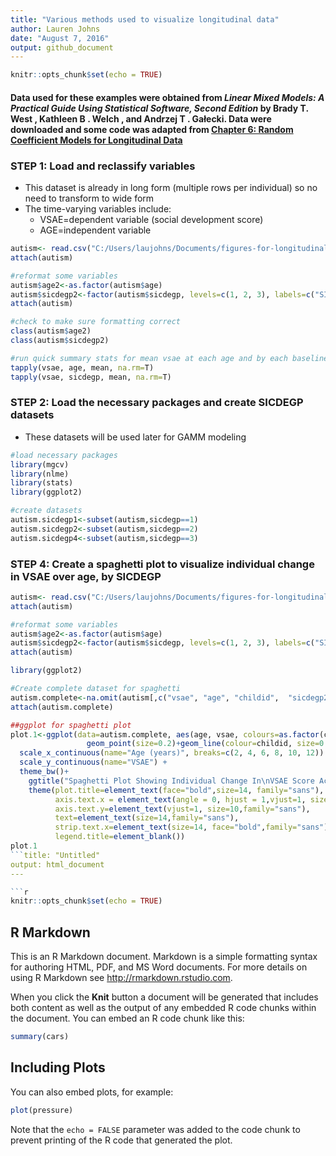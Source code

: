 ```yaml
---
title: "Various methods used to visualize longitudinal data"
author: Lauren Johns
date: "August 7, 2016"
output: github_document
---
```


```r
knitr::opts_chunk$set(echo = TRUE)
```

#### Data used for these examples were obtained from *Linear Mixed Models: A Practical Guide Using Statistical Software, Second Edition* by Brady T. West , Kathleen B . Welch , and Andrzej T . Gałecki. Data were downloaded and some code was adapted from [Chapter 6: Random Coefficient Models for Longitudinal Data](http://www-personal.umich.edu/~bwest/chapter6.html) 

### **STEP 1:** Load and reclassify variables
* This dataset is already in long form (multiple rows per individual) so no need to transform to wide form
* The time-varying variables include:
    * VSAE=dependent variable (social development score)
    * AGE=independent variable 

```r

autism<- read.csv("C:/Users/laujohns/Documents/figures-for-longitudinal-data/autism.csv")
attach(autism)

#reformat some variables
autism$age2<-as.factor(autism$age)
autism$sicdegp2<-factor(autism$sicdegp, levels=c(1, 2, 3), labels=c("SICDEGP=1", "SICDEGP=2", "SICDEGP=3"))
attach(autism)

#check to make sure formatting correct
class(autism$age2)
class(autism$sicdegp2)

#run quick summary stats for mean vsae at each age and by each baseline expressive score (SICDE group)
tapply(vsae, age, mean, na.rm=T)
tapply(vsae, sicdegp, mean, na.rm=T)
```

### **STEP 2:** Load the necessary packages and create SICDEGP datasets
* These datasets will be used later for GAMM modeling

```r

#load necessary packages
library(mgcv)
library(nlme)
library(stats)
library(ggplot2)

#create datasets
autism.sicdegp1<-subset(autism,sicdegp==1)
autism.sicdegp2<-subset(autism,sicdegp==2)
autism.sicdegp4<-subset(autism,sicdegp==3)

```

### **STEP 4:** Create a spaghetti plot to visualize individual change in VSAE over age, by SICDEGP

```r
autism<- read.csv("C:/Users/laujohns/Documents/figures-for-longitudinal-data/autism.csv")
attach(autism)

#reformat some variables
autism$age2<-as.factor(autism$age)
autism$sicdegp2<-factor(autism$sicdegp, levels=c(1, 2, 3), labels=c("SICDEGP=1", "SICDEGP=2", "SICDEGP=3"))
attach(autism)
```

```r
library(ggplot2)

#Create complete dataset for spaghetti
autism.complete<-na.omit(autism[,c("vsae", "age", "childid",  "sicdegp2")])
attach(autism.complete)

##ggplot for spaghetti plot
plot.1<-ggplot(data=autism.complete, aes(age, vsae, colours=as.factor(childid)))+ 
                 geom_point(size=0.2)+geom_line(colour=childid, size=0.2)+facet_grid( ~ sicdegp2, labeller= label_value)+
  scale_x_continuous(name="Age (years)", breaks=c(2, 4, 6, 8, 10, 12)) + 
  scale_y_continuous(name="VSAE") +
  theme_bw()+
    ggtitle("Spaghetti Plot Showing Individual Change In\nVSAE Score Across Age and by SICDE Group")+
    theme(plot.title=element_text(face="bold",size=14, family="sans"), 
          axis.text.x = element_text(angle = 0, hjust = 1,vjust=1, size=10,family="sans"), 
          axis.text.y=element_text(vjust=1, size=10,family="sans"),
          text=element_text(size=14,family="sans"), 
          strip.text.x=element_text(size=14, face="bold",family="sans"),
          legend.title=element_blank())
plot.1
```title: "Untitled"
output: html_document
---

```r
knitr::opts_chunk$set(echo = TRUE)
```

## R Markdown

This is an R Markdown document. Markdown is a simple formatting syntax for authoring HTML, PDF, and MS Word documents. For more details on using R Markdown see <http://rmarkdown.rstudio.com>.

When you click the **Knit** button a document will be generated that includes both content as well as the output of any embedded R code chunks within the document. You can embed an R code chunk like this:

```r
summary(cars)
```

## Including Plots

You can also embed plots, for example:

```r
plot(pressure)
```

Note that the `echo = FALSE` parameter was added to the code chunk to prevent printing of the R code that generated the plot.

